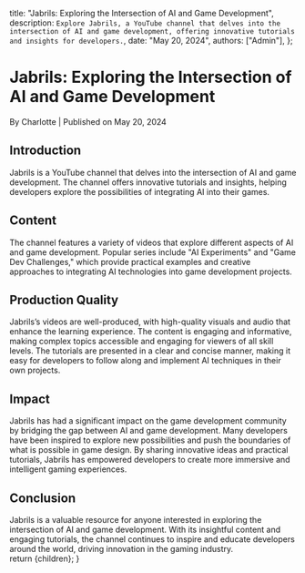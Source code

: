 
  title: "Jabrils: Exploring the Intersection of AI and Game Development",
  description: `Explore Jabrils, a YouTube channel that delves into the intersection of AI and game development, offering innovative tutorials and insights for developers.`,
  date: "May 20, 2024",
  authors: ["Admin"],
};

<h1>Jabrils: Exploring the Intersection of AI and Game Development</h1>
<div className="text-sm text-gray-500 dark:text-gray-400">
  By Charlotte | Published on May 20, 2024
</div>

<section id="introduction">
  <h2>Introduction</h2>
  <span>
    Jabrils is a YouTube channel that delves into the intersection of AI and
    game development. The channel offers innovative tutorials and insights,
    helping developers explore the possibilities of integrating AI into their
    games.
  </span>
</section>

<section id="content">
  <h2>Content</h2>
  <span>
    The channel features a variety of videos that explore different aspects of
    AI and game development. Popular series include "AI Experiments" and "Game
    Dev Challenges," which provide practical examples and creative approaches to
    integrating AI technologies into game development projects.
  </span>
</section>

<section id="production-quality">
  <h2>Production Quality</h2>
  <span>
    Jabrils’s videos are well-produced, with high-quality visuals and audio that enhance the learning experience. The content is engaging and informative, making complex topics accessible and engaging for viewers of all skill levels. The tutorials are presented in a clear and concise manner, making it easy for developers to follow along and implement AI techniques in their own projects.
  </span>
</section>
<section id="impact">
  <h2>Impact</h2>
  <span>
    Jabrils has had a significant impact on the game development community by bridging the gap between AI and game development. Many developers have been inspired to explore new possibilities and push the boundaries of what is possible in game design. By sharing innovative ideas and practical tutorials, Jabrils has empowered developers to create more immersive and intelligent gaming experiences.
  </span>
</section>
<section id="conclusion">
  <h2>Conclusion</h2>
  <span>
    Jabrils is a valuable resource for anyone interested in exploring the intersection of AI and game development. With its insightful content and engaging tutorials, the channel continues to inspire and educate developers around the world, driving innovation in the gaming industry.
  </span>
</section>
return <MdxLayout>{children}</MdxLayout>;
}
